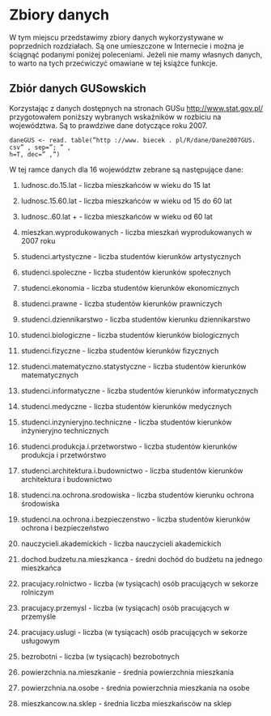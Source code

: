 # Zbiory danych {#part_14}

W tym miejscu przedstawimy zbiory danych wykorzystywane w poprzednich rozdziałach. Są one umieszczone w Internecie i można je ściągnąć podanymi poniżej
poleceniami. Jeżeli nie mamy własnych danych, to warto na tych przećwiczyć omawiane w tej książce funkcje.

## Zbiór danych GUSowskich {#part_14.1}

Korzystając z danych dostępnych na stronach GUSu [http://www.stat.gov.pl/](http://www.stat.gov.pl/)
przygotowałem poniższy wybranych wskaźników w rozbiciu na województwa. Są to
prawdziwe dane dotyczące roku 2007.
```
daneGUS <- read. table(”http ://www. biecek . pl/R/dane/Dane2007GUS. csv” , sep=”; ” ,
h=T, dec=” ,”)
```

W tej ramce danych dla 16 województw zebrane są następujące dane:

1. ludnosc.do.15.lat - liczba mieszkańców w wieku do 15 lat

2. ludnosc.15.60.lat - liczba mieszkańców w wieku od 15 do 60 lat

3. ludnosc..60.lat + - liczba mieszkańców w wieku od 60 lat

4. mieszkan.wyprodukowanych - liczba mieszkań wyprodukowanych w 2007 roku

5. studenci.artystyczne - liczba studentów kierunków artystycznych

6. studenci.spoleczne - liczba studentów kierunków społecznych

7. studenci.ekonomia - liczba studentów kierunków ekonomicznych

8. studenci.prawne - liczba studentów kierunków prawniczych

9. studenci.dziennikarstwo - liczba studentów kierunku dziennikarstwo

10. studenci.biologiczne - liczba studentów kierunków biologicznych

11. studenci.fizyczne - liczba studentów kierunków fizycznych

12. studenci.matematyczno.statystyczne - liczba studentów kierunków matematycznych

13. studenci.informatyczne - liczba studentów kierunków informatycznych

14. studenci.medyczne - liczba studentów kierunków medycznych

15. studenci.inzynieryjno.techniczne - liczba studentów kierunków inżynieryjno technicznych

16. studenci.produkcja.i.przetworstwo - liczba studentów kierunków produkcja i
przetwórstwo

17. studenci.architektura.i.budownictwo - liczba studentów kierunków architektura i budownictwo

18. studenci.na.ochrona.srodowiska - liczba studentów kierunku ochrona środowiska
19. studenci.na.ochrona.i.bezpieczenstwo - liczba studentów kierunków ochrona i
bezpieczeństwo

20. nauczycieli.akademickich - liczba nauczycieli akademickich

21. dochod.budzetu.na.mieszkanca - średni dochód do budżetu na jednego mieszkańca

22. pracujacy.rolnictwo - liczba (w tysiącach) osób pracujących w sekorze rolniczym

23. pracujacy.przemysl - liczba (w tysiącach) osób pracujących w przemyśle

24. pracujacy.uslugi - liczba (w tysiącach) osób pracujących w sekorze usługowym

25. bezrobotni - liczba (w tysiącach) bezrobotnych

26. powierzchnia.na.mieszkanie - średnia powierzchnia mieszkania

27. powierzchnia.na.osobe - średnia powierzchnia mieszkania na osobe

28. mieszkancow.na.sklep - średnia liczba mieszkańsców na sklep

